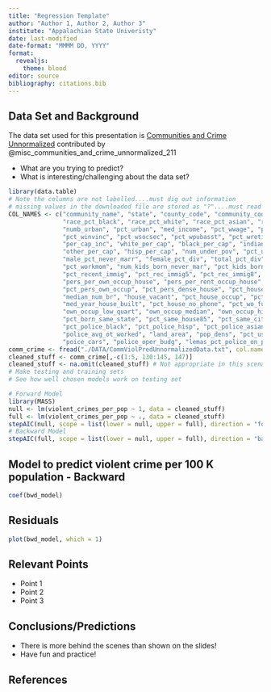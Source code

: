 ```yaml
---
title: "Regression Template"
author: "Author 1, Author 2, Author 3"
institute: "Appalachian State Univeristy"
date: last-modified
date-format: "MMMM DD, YYYY"
format:
  revealjs:
    theme: blood
editor: source
bibliography: citations.bib
---
```


## Data Set and Background

The data set used for this presentation is [Communities and Crime Unnormalized](https://archive.ics.uci.edu/dataset/211/communities+and+crime+unnormalized) contributed by @misc_communities_and_crime_unnormalized_211

-   What are you trying to predict?
-   What is interesting/challenging about the data set?

```r
library(data.table)
# Note the columns are not labelled....must dig out information
# missing values in the downloaded file are stored as "?"....must read in as NA
COL_NAMES <- c("community_name", "state", "county_code", "community_code", "fold","population", "house_hold_size",
               "race_pct_black", "race_pct_white", "race_pct_asian", "race_pct_hisp", "age_pct_12t21", "age_pct_12t29", "age_pct_16t24", "age_pct_65up",
               "numb_urban", "pct_urban", "med_income", "pct_wwage", "pct_wfarmself",
               "pct_winvinc", "pct_wsocsec", "pct_wpubasst", "pct_wretire", "med_fam_inc",
               "per_cap_inc", "white_per_cap", "black_per_cap", "indian_per_cap", "asian_per_cap",
               "other_per_cap", "hisp_per_cap", "num_under_pov", "pct_under_pov", "pct_less9thgrade", "pct_not_hsgrad", "pct_bs_ormore", "pct_unemployed", "pct_employ", "pct_man_employ", "pct_empl_profserv", "pct_occup_manu", "pct_occup_mgmtprof", "male_pct_divorce",
               "male_pct_never_marr", "female_pct_div", "total_pct_div", "pers_per_fam", "pct_fam_2par", "pct_kids_2par", "pct_young_kids_2par", "pct_teen_2par", "pct_work_mom_youngkids",
               "pct_workmom", "num_kids_born_never_mar", "pct_kids_born_never_mar", "num_immig","pct_immig_recent", "pct_immig_rec5", "pct_immig_rec8", "pct_immig_rec10",
               "pct_recent_immig", "pct_rec_immig5", "pct_rec_immig8", "pct_rec_immig10", "pct_speak_eng_only", "pct_not_speak_engl_well", "pct_large_house_fam", "pct_large_house_occup", "pers_per_occup_house",
               "pers_per_own_occup_house", "pers_per_rent_occup_house",
               "pct_pers_own_occup", "pct_pers_dense_house", "pct_house_less3br",
               "median_num_br", "house_vacant", "pct_house_occup", "pct_house_own_occup", "pct_vacant_boarded", "pct_vacant_more6mos",
               "med_year_house_built", "pct_house_no_phone", "pct_wo_full_plumb",
               "own_occup_low_quart", "own_occup_median", "own_occup_hi_quart", "own_occ_range", "rent_q1", "rent_q2", "rent_q3", "rent_range", "med_rent", "med_rent_pct_house_inc", "med_own_cost_pct_inc", "med_own_cost_pct_inc_no_mtg", "num_in_shelters", "num_in_street", "pct_foreign_born",
               "pct_born_same_state", "pct_same_house85", "pct_same_city85", "pct_same_state85", "lemas_sworn_ft", "lemas_sw_ft_per_pop", "lemas_sw_ft_field_ops", "lemas_sw_ft_field_per_pop", "lemas_total_req", "lemas_total_req_per_pop", "police_req_per_offic", "police_per_pop", "racial_match_comm_pol", "pct_police_white",
               "pct_police_black", "pct_police_hisp", "pct_police_asian", "pct_police_minor", "office_assign_drug_units", "num_kinds_drugs_seized",
               "police_avg_ot_worked", "land_area", "pop_dens", "pct_use_pub_trans",
               "poice_cars", "police_oper_budg", "lemas_pct_police_on_ptrl", "lemas_gang_unit_deploy", "lemas_pct_officer_drug", "police_budg_per_pop", "murders_in_1995", "murders_per_pop", "rapes_in_1995", "rapes_per_pop", "robberies_in_1995", "robberies_per_pop", "assaults_in_1995", "assualts_per_pop", "burglaries_in_1995", "burglaries_per_pop", "larcenies_in_1995", "larcenies_per_pop", "auto_theft_in_1995", "auto_theft_per_pop", "arsons_in_1995", "arsons_per_pop", "violent_crimes_per_pop", "non_violent_crimes_per_pop")
comm_crime <- fread("./DATA/CommViolPredUnnormalizedData.txt", col.names = COL_NAMES, na.strings = "?")
cleaned_stuff <- comm_crime[,-c(1:5, 130:145, 147)]
cleaned_stuff <- na.omit(cleaned_stuff) # Not appropriate in this scenario...
# Make testing and training sets
# See how well chosen models work on testing set
```

```r
# Forward Model
library(MASS)
null <- lm(violent_crimes_per_pop ~ 1, data = cleaned_stuff)
full <- lm(violent_crimes_per_pop ~ ., data = cleaned_stuff)
stepAIC(null, scope = list(lower = null, upper = full), direction = "forward") -> fwd_model
# Backward Model
stepAIC(full, scope = list(lower = null, upper = full), direction = "backward") -> bwd_model
```

## Model to predict violent crime per 100 K population - Backward

```r
coef(bwd_model)
```

## Residuals

```r
plot(bwd_model, which = 1)
```

## Relevant Points

-   Point 1
-   Point 2
-   Point 3

## Conclusions/Predictions

-   There is more behind the scenes than shown on the slides!
-   Have fun and practice!

## References
